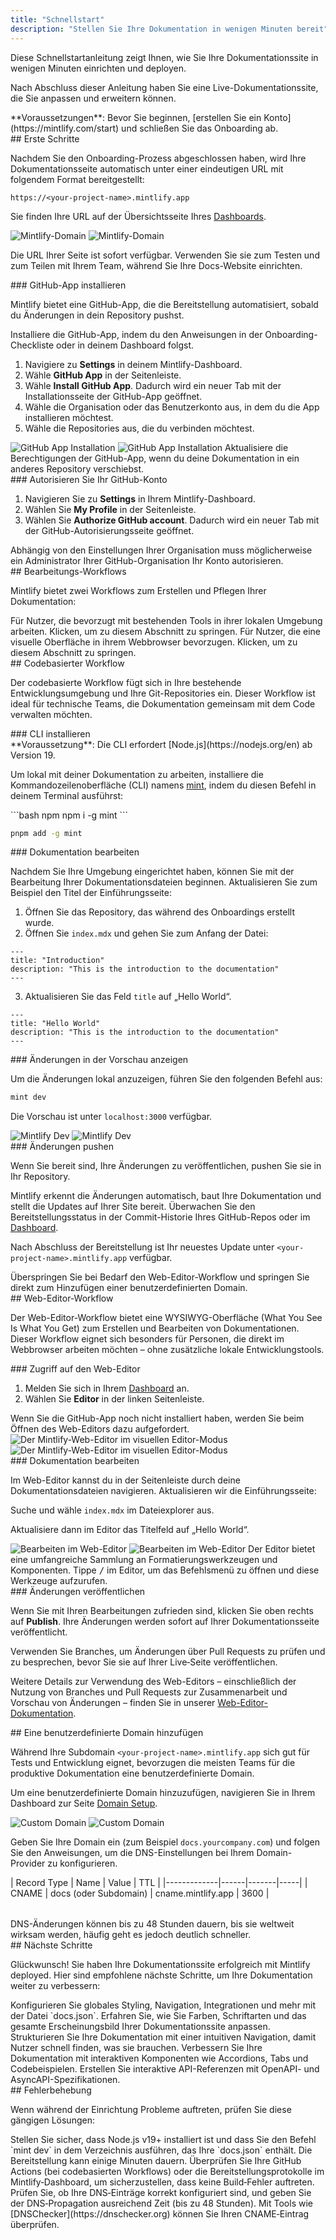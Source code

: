 ```yaml
---
title: "Schnellstart"
description: "Stellen Sie Ihre Dokumentation in wenigen Minuten bereit"
---
```


Diese Schnellstartanleitung zeigt Ihnen, wie Sie Ihre Dokumentationssite in wenigen Minuten einrichten und deployen.

Nach Abschluss dieser Anleitung haben Sie eine Live-Dokumentationssite, die Sie anpassen und erweitern können.

<Info>
  **Voraussetzungen**: Bevor Sie beginnen, [erstellen Sie ein Konto](https://mintlify.com/start) und schließen Sie das Onboarding ab.
</Info>

<div id="getting-started">
  ## Erste Schritte
</div>

Nachdem Sie den Onboarding-Prozess abgeschlossen haben, wird Ihre Dokumentationsseite automatisch unter einer eindeutigen URL mit folgendem Format bereitgestellt:

```
https://<your-project-name>.mintlify.app
```

Sie finden Ihre URL auf der Übersichtsseite Ihres [Dashboards](https://dashboard.mintlify.com/).

<Frame>
  <img src="/images/quickstart/mintlify-domain-light.png" alt="Mintlify-Domain" className="block dark:hidden" />

  <img src="/images/quickstart/mintlify-domain-dark.png" alt="Mintlify-Domain" className="hidden dark:block" />
</Frame>

Die URL Ihrer Seite ist sofort verfügbar. Verwenden Sie sie zum Testen und zum Teilen mit Ihrem Team, während Sie Ihre Docs-Website einrichten.

<div id="install-the-github-app">
  ### GitHub-App installieren
</div>

Mintlify bietet eine GitHub-App, die die Bereitstellung automatisiert, sobald du Änderungen in dein Repository pushst.

Installiere die GitHub-App, indem du den Anweisungen in der Onboarding-Checkliste oder in deinem Dashboard folgst.

1. Navigiere zu **Settings** in deinem Mintlify-Dashboard.
2. Wähle **GitHub App** in der Seitenleiste.
3. Wähle **Install GitHub App**. Dadurch wird ein neuer Tab mit der Installationsseite der GitHub-App geöffnet.
4. Wähle die Organisation oder das Benutzerkonto aus, in dem du die App installieren möchtest.
5. Wähle die Repositories aus, die du verbinden möchtest.

<Frame>
  <img src="/images/quickstart/github-app-installation-light.png" alt="GitHub App Installation" className="block dark:hidden" />

  <img src="/images/quickstart/github-app-installation-dark.png" alt="GitHub App Installation" className="hidden dark:block" />
</Frame>

<Info>
  Aktualisiere die Berechtigungen der GitHub-App, wenn du deine Dokumentation in ein anderes Repository verschiebst.
</Info>

<div id="authorize-your-github-account">
  ### Autorisieren Sie Ihr GitHub-Konto
</div>

1. Navigieren Sie zu **Settings** in Ihrem Mintlify-Dashboard.
2. Wählen Sie **My Profile** in der Seitenleiste.
3. Wählen Sie **Authorize GitHub account**. Dadurch wird ein neuer Tab mit der GitHub-Autorisierungsseite geöffnet.

<Info>
  Abhängig von den Einstellungen Ihrer Organisation muss möglicherweise ein Administrator Ihrer GitHub-Organisation Ihr Konto autorisieren.
</Info>

<div id="editing-workflows">
  ## Bearbeitungs-Workflows
</div>

Mintlify bietet zwei Workflows zum Erstellen und Pflegen Ihrer Dokumentation:

<Card title="Codebasierter Workflow" icon="terminal" horizontal href="#code-based-workflow">
  Für Nutzer, die bevorzugt mit bestehenden Tools in ihrer lokalen Umgebung arbeiten. Klicken, um zu diesem Abschnitt zu springen.
</Card>

<Card title="Web-Editor-Workflow" icon="mouse-pointer-2" horizontal href="#web-editor-workflow">
  Für Nutzer, die eine visuelle Oberfläche in ihrem Webbrowser bevorzugen. Klicken, um zu diesem Abschnitt zu springen.
</Card>

<div id="code-based-workflow">
  ## Codebasierter Workflow
</div>

Der codebasierte Workflow fügt sich in Ihre bestehende Entwicklungsumgebung und Ihre Git-Repositories ein. Dieser Workflow ist ideal für technische Teams, die Dokumentation gemeinsam mit dem Code verwalten möchten.

<div id="install-the-cli">
  ### CLI installieren
</div>

<Info>
  **Voraussetzung**: Die CLI erfordert [Node.js](https://nodejs.org/en) ab Version 19.
</Info>

Um lokal mit deiner Dokumentation zu arbeiten, installiere die Kommandozeilenoberfläche (CLI) namens [mint](https://www.npmjs.com/package/mint), indem du diesen Befehl in deinem Terminal ausführst:

<CodeGroup>
  ```bash npm
  npm i -g mint
  ```

  ```bash pnpm
  pnpm add -g mint
  ```
</CodeGroup>

<div id="edit-the-documentation">
  ### Dokumentation bearbeiten
</div>

Nachdem Sie Ihre Umgebung eingerichtet haben, können Sie mit der Bearbeitung Ihrer Dokumentationsdateien beginnen. Aktualisieren Sie zum Beispiel den Titel der Einführungsseite:

1. Öffnen Sie das Repository, das während des Onboardings erstellt wurde.
2. Öffnen Sie `index.mdx` und gehen Sie zum Anfang der Datei:

```mdx index.mdx
---
title: "Introduction"
description: "This is the introduction to the documentation"
---
```

3. Aktualisieren Sie das Feld `title` auf „Hello World“.

```mdx index.mdx {2}
---
title: "Hello World"
description: "This is the introduction to the documentation"
---
```

<div id="preview-the-changes">
  ### Änderungen in der Vorschau anzeigen
</div>

Um die Änderungen lokal anzuzeigen, führen Sie den folgenden Befehl aus:

```bash
mint dev
```

Die Vorschau ist unter `localhost:3000` verfügbar.

<Frame>
  <img src="/images/quickstart/mintlify-dev-light.png" alt="Mintlify Dev" className="block dark:hidden" />

  <img src="/images/quickstart/mintlify-dev-dark.png" alt="Mintlify Dev" className="hidden dark:block" />
</Frame>

<div id="push-the-changes">
  ### Änderungen pushen
</div>

Wenn Sie bereit sind, Ihre Änderungen zu veröffentlichen, pushen Sie sie in Ihr Repository.

Mintlify erkennt die Änderungen automatisch, baut Ihre Dokumentation und stellt die Updates auf Ihrer Site bereit. Überwachen Sie den Bereitstellungsstatus in der Commit-Historie Ihres GitHub-Repos oder im [Dashboard](https://dashboard.mintlify.com).

Nach Abschluss der Bereitstellung ist Ihr neuestes Update unter `<your-project-name>.mintlify.app` verfügbar.

<Card title="Zum Hinzufügen einer benutzerdefinierten Domain springen" icon="arrow-down" href="#adding-a-custom-domain" horizontal>
  Überspringen Sie bei Bedarf den Web-Editor-Workflow und springen Sie direkt zum Hinzufügen einer benutzerdefinierten Domain.
</Card>

<div id="web-editor-workflow">
  ## Web-Editor-Workflow
</div>

Der Web-Editor-Workflow bietet eine WYSIWYG-Oberfläche (What You See Is What You Get) zum Erstellen und Bearbeiten von Dokumentationen. Dieser Workflow eignet sich besonders für Personen, die direkt im Webbrowser arbeiten möchten – ohne zusätzliche lokale Entwicklungstools.

<div id="access-the-web-editor">
  ### Zugriff auf den Web-Editor
</div>

1. Melden Sie sich in Ihrem [Dashboard](https://dashboard.mintlify.com) an.
2. Wählen Sie **Editor** in der linken Seitenleiste.

<Info>
  Wenn Sie die GitHub-App noch nicht installiert haben, werden Sie beim Öffnen des Web-Editors dazu aufgefordert.
</Info>

<Frame>
  <img alt="Der Mintlify-Web-Editor im visuellen Editor-Modus" src="/images/quickstart/web-editor-light.png" className="block dark:hidden" />

  <img alt="Der Mintlify-Web-Editor im visuellen Editor-Modus" src="/images/quickstart/web-editor-dark.png" className="hidden dark:block" />
</Frame>

<div id="edit-the-documentation">
  ### Dokumentation bearbeiten
</div>

Im Web-Editor kannst du in der Seitenleiste durch deine Dokumentationsdateien navigieren. Aktualisieren wir die Einführungsseite:

Suche und wähle `index.mdx` im Dateiexplorer aus.

Aktualisiere dann im Editor das Titelfeld auf „Hello World“.

<Frame>
  <img alt="Bearbeiten im Web-Editor" src="/images/quickstart/web-editor-editing-light.png" className="block dark:hidden" />

  <img alt="Bearbeiten im Web-Editor" src="/images/quickstart/web-editor-editing-dark.png" className="hidden dark:block" />
</Frame>

<Tip>
  Der Editor bietet eine umfangreiche Sammlung an Formatierungswerkzeugen und Komponenten. Tippe <kbd>/</kbd> im Editor, um das Befehlsmenü zu öffnen und diese Werkzeuge aufzurufen.
</Tip>

<div id="publish-your-changes">
  ### Änderungen veröffentlichen
</div>

Wenn Sie mit Ihren Bearbeitungen zufrieden sind, klicken Sie oben rechts auf **Publish**. Ihre Änderungen werden sofort auf Ihrer Dokumentationsseite veröffentlicht.

<Tip>
  Verwenden Sie Branches, um Änderungen über Pull Requests zu prüfen und zu besprechen, bevor Sie sie auf Ihrer Live‑Seite veröffentlichen.
</Tip>

Weitere Details zur Verwendung des Web-Editors – einschließlich der Nutzung von Branches und Pull Requests zur Zusammenarbeit und Vorschau von Änderungen – finden Sie in unserer [Web-Editor-Dokumentation](/de/editor).

<div id="adding-a-custom-domain">
  ## Eine benutzerdefinierte Domain hinzufügen
</div>

Während Ihre Subdomain `<your-project-name>.mintlify.app` sich gut für Tests und Entwicklung eignet, bevorzugen die meisten Teams für die produktive Dokumentation eine benutzerdefinierte Domain.

Um eine benutzerdefinierte Domain hinzuzufügen, navigieren Sie in Ihrem Dashboard zur Seite [Domain Setup](https://dashboard.mintlify.com/settings/deployment/custom-domain).

<Frame>
  <img src="/images/quickstart/custom-domain-light.png" alt="Custom Domain" className="block dark:hidden" />

  <img src="/images/quickstart/custom-domain-dark.png" alt="Custom Domain" className="hidden dark:block" />
</Frame>

Geben Sie Ihre Domain ein (zum Beispiel `docs.yourcompany.com`) und folgen Sie den Anweisungen, um die DNS-Einstellungen bei Ihrem Domain-Provider zu konfigurieren.

<Table>
  | Record Type | Name | Value | TTL |
  |-------------|------|-------|-----|
  | CNAME | docs (oder Subdomain) | cname.mintlify.app | 3600 |
</Table>

<Info>
  DNS-Änderungen können bis zu 48 Stunden dauern, bis sie weltweit wirksam werden, häufig geht es jedoch deutlich schneller.
</Info>

<div id="next-steps">
  ## Nächste Schritte
</div>

Glückwunsch! Sie haben Ihre Dokumentationssite erfolgreich mit Mintlify deployed. Hier sind empfohlene nächste Schritte, um Ihre Dokumentation weiter zu verbessern:

<Card title="Globale Einstellungen konfigurieren" icon="settings" href="de/organize/settings" horizontal>
  Konfigurieren Sie globales Styling, Navigation, Integrationen und mehr mit der Datei `docs.json`.
</Card>

<Card title="Theme anpassen" icon="paintbrush" href="de/customize/themes" horizontal>
  Erfahren Sie, wie Sie Farben, Schriftarten und das gesamte Erscheinungsbild Ihrer Dokumentationssite anpassen.
</Card>

<Card title="Navigation strukturieren" icon="map" href="de/organize/navigation" horizontal>
  Strukturieren Sie Ihre Dokumentation mit einer intuitiven Navigation, damit Nutzer schnell finden, was sie brauchen.
</Card>

<Card title="Interaktive Komponenten hinzufügen" icon="puzzle" href="/de/components/accordions" horizontal>
  Verbessern Sie Ihre Dokumentation mit interaktiven Komponenten wie Accordions, Tabs und Codebeispielen.
</Card>

<Card title="API-Referenzen einrichten" icon="code" href="/de/api-playground/overview" horizontal>
  Erstellen Sie interaktive API-Referenzen mit OpenAPI- und AsyncAPI-Spezifikationen.
</Card>

<div id="troubleshooting">
  ## Fehlerbehebung
</div>

Wenn während der Einrichtung Probleme auftreten, prüfen Sie diese gängigen Lösungen:

<AccordionGroup>
  <Accordion title="Lokale Vorschau funktioniert nicht">
    Stellen Sie sicher, dass Node.js v19+ installiert ist und dass Sie den Befehl `mint dev` in dem Verzeichnis ausführen, das Ihre `docs.json` enthält.
  </Accordion>

  <Accordion title="Änderungen werden auf der Live‑Site nicht angezeigt">
    Die Bereitstellung kann einige Minuten dauern. Überprüfen Sie Ihre GitHub Actions (bei codebasierten Workflows) oder die Bereitstellungsprotokolle im Mintlify‑Dashboard, um sicherzustellen, dass keine Build‑Fehler auftreten.
  </Accordion>

  <Accordion title="Eigene Domain wird nicht verbunden">
    Prüfen Sie, ob Ihre DNS‑Einträge korrekt konfiguriert sind, und geben Sie der DNS‑Propagation ausreichend Zeit (bis zu 48 Stunden). Mit Tools wie [DNSChecker](https://dnschecker.org) können Sie Ihren CNAME‑Eintrag überprüfen.
  </Accordion>
</AccordionGroup>